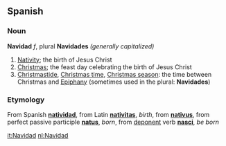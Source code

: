 ==Spanish==
===Noun===
'''Navidad''' ''f'', plural '''Navidades''' ''(generally capitalized)''

# [[Nativity]]; the birth of Jesus Christ
# [[Christmas]]; the feast day celebrating the birth of Jesus Christ
# [[Christmastide]], [[Christmas time]], [[Christmas season]]: the time between Christmas and [[Epiphany]] (sometimes used in the plural: '''Navidades''')

===Etymology===
From Spanish '''[[natividad]]''', from Latin '''[[nativitas]]''', ''birth'', from '''[[nativus]]''', from perfect passive participle '''[[natus]]''', ''born'', from [[deponent]] verb '''[[nasci]]''', ''be born''

[[it:Navidad]]
[[nl:Navidad]]